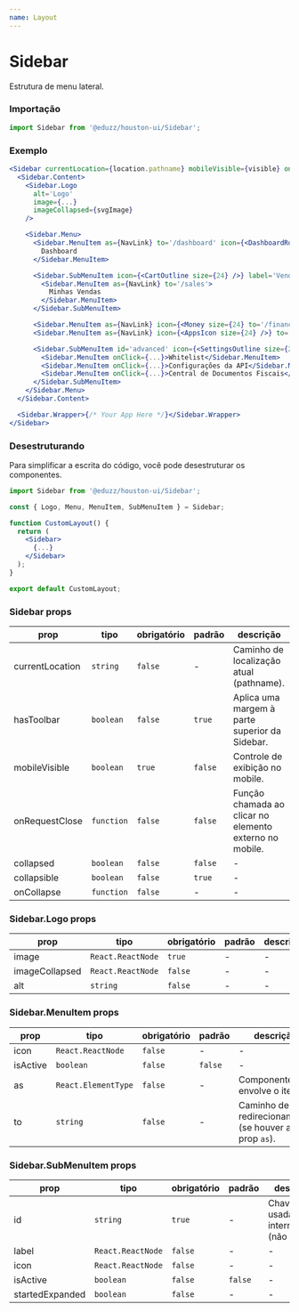 ```yaml
---
name: Layout
---
```


# Sidebar

Estrutura de menu lateral.

### Importação

```ts
import Sidebar from '@eduzz/houston-ui/Sidebar';
```

### Exemplo

```jsx
<Sidebar currentLocation={location.pathname} mobileVisible={visible} onRequestClose={toggleMenu}>
  <Sidebar.Content>
    <Sidebar.Logo
      alt='Logo'
      image={...}
      imageCollapsed={svgImage}
    />

    <Sidebar.Menu>
      <Sidebar.MenuItem as={NavLink} to='/dashboard' icon={<DashboardRoundOutline size={24} />}>
        Dashboard
      </Sidebar.MenuItem>

      <Sidebar.SubMenuItem icon={<CartOutline size={24} />} label='Vendas'>
        <Sidebar.MenuItem as={NavLink} to='/sales'>
          Minhas Vendas
        </Sidebar.MenuItem>
      </Sidebar.SubMenuItem>

      <Sidebar.MenuItem as={NavLink} icon={<Money size={24} to='/financial' />}>Financeiro</Sidebar.MenuItem>
      <Sidebar.MenuItem as={NavLink} icon={<AppsIcon size={24} />} to='/utils'>Utilitários</Sidebar.MenuItem>

      <Sidebar.SubMenuItem id='advanced' icon={<SettingsOutline size={24} />} label='Avançado'>
        <Sidebar.MenuItem onClick={...}>Whitelist</Sidebar.MenuItem>
        <Sidebar.MenuItem onClick={...}>Configurações da API</Sidebar.MenuItem>
        <Sidebar.MenuItem onClick={...}>Central de Documentos Fiscais</Sidebar.MenuItem>
      </Sidebar.SubMenuItem>
    </Sidebar.Menu>
  </Sidebar.Content>

  <Sidebar.Wrapper>{/* Your App Here */}</Sidebar.Wrapper>
</Sidebar>
```

### Desestruturando

Para simplificar a escrita do código, você pode desestruturar os componentes.

```jsx
import Sidebar from '@eduzz/houston-ui/Sidebar';

const { Logo, Menu, MenuItem, SubMenuItem } = Sidebar;

function CustomLayout() {
  return (
    <Sidebar>
      {...}
    </Sidebar>
  );
}

export default CustomLayout;
```

### Sidebar props

| prop            | tipo       | obrigatório | padrão  | descrição                                               |
| --------------- | ---------- | ----------- | ------- | ------------------------------------------------------- |
| currentLocation | `string`   | `false`     | -       | Caminho de localização atual (pathname).                |
| hasToolbar      | `boolean`  | `false`     | `true`  | Aplica uma margem à parte superior da Sidebar.          |
| mobileVisible   | `boolean`  | `true`      | `false` | Controle de exibição no mobile.                         |
| onRequestClose  | `function` | `false`     | `false` | Função chamada ao clicar no elemento externo no mobile. |
| collapsed       | `boolean`  | `false`     | `false` | -                                                       |
| collapsible     | `boolean`  | `false`     | `true`  | -                                                       |
| onCollapse      | `function` | `false`     | -       | -                                                       |

### Sidebar.Logo props

| prop           | tipo              | obrigatório | padrão | descrição |
| -------------- | ----------------- | ----------- | ------ | --------- |
| image          | `React.ReactNode` | `true`      | -      | -         |
| imageCollapsed | `React.ReactNode` | `false`     | -      | -         |
| alt            | `string`          | `false`     | -      | -         |

### Sidebar.MenuItem props

| prop     | tipo                | obrigatório | padrão  | descrição                                            |
| -------- | ------------------- | ----------- | ------- | ---------------------------------------------------- |
| icon     | `React.ReactNode`   | `false`     | -       | -                                                    |
| isActive | `boolean`           | `false`     | `false` | -                                                    |
| as       | `React.ElementType` | `false`     | -       | Componente que envolve o item.                       |
| to       | `string`            | `false`     | -       | Caminho de redirecionamento (se houver a prop `as`). |

### Sidebar.SubMenuItem props

| prop            | tipo              | obrigatório | padrão  | descrição                                     |
| --------------- | ----------------- | ----------- | ------- | --------------------------------------------- |
| id              | `string`          | `true`      | -       | Chave única usada internamente (não repetir). |
| label           | `React.ReactNode` | `false`     | -       | -                                             |
| icon            | `React.ReactNode` | `false`     | -       | -                                             |
| isActive        | `boolean`         | `false`     | `false` | -                                             |
| startedExpanded | `boolean`         | `false`     | -       | -                                             |

